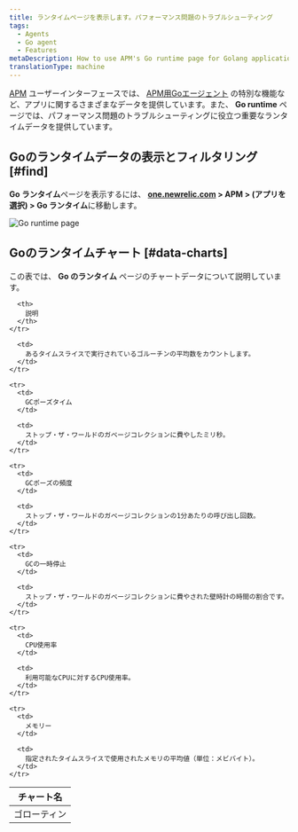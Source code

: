 ```yaml
---
title: ランタイムページを表示します。パフォーマンス問題のトラブルシューティング
tags:
  - Agents
  - Go agent
  - Features
metaDescription: How to use APM's Go runtime page for Golang applications to help troubleshoot performance issues.
translationType: machine
---
```



[APM](/docs/apm) ユーザーインターフェースでは、 [APM用Goエージェント](/docs/agents/go-agent/get-started/new-relic-go) の特別な機能など、アプリに関するさまざまなデータを提供しています。また、 **Go runtime** ページでは、パフォーマンス問題のトラブルシューティングに役立つ重要なランタイムデータを提供しています。

## Goのランタイムデータの表示とフィルタリング [#find]

**Go ランタイム**ページを表示するには、 **[one.newrelic.com](https://one.newrelic.com) > APM > (アプリを選択) > Go ランタイム**に移動します。

<img
  title="Go runtime page"
  alt="Go runtime page"
  src={goRuntime}
/>

## Goのランタイムチャート [#data-charts]

この表では、 **Go のランタイム** ページのチャートデータについて説明しています。

<table>
  <thead>
    <tr>
      <th style={{ width: "200px" }}>
        チャート名
      </th>

      <th>
        説明
      </th>
    </tr>
  </thead>

  <tbody>
    <tr>
      <td>
        ゴローティン
      </td>

      <td>
        あるタイムスライスで実行されているゴルーチンの平均数をカウントします。
      </td>
    </tr>

    <tr>
      <td>
        GCポーズタイム
      </td>

      <td>
        ストップ・ザ・ワールドのガベージコレクションに費やしたミリ秒。
      </td>
    </tr>

    <tr>
      <td>
        GCポーズの頻度
      </td>

      <td>
        ストップ・ザ・ワールドのガベージコレクションの1分あたりの呼び出し回数。
      </td>
    </tr>

    <tr>
      <td>
        GCの一時停止
      </td>

      <td>
        ストップ・ザ・ワールドのガベージコレクションに費やされた壁時計の時間の割合です。
      </td>
    </tr>

    <tr>
      <td>
        CPU使用率
      </td>

      <td>
        利用可能なCPUに対するCPU使用率。
      </td>
    </tr>

    <tr>
      <td>
        メモリー
      </td>

      <td>
        指定されたタイムスライスで使用されたメモリの平均値（単位：メビバイト）。
      </td>
    </tr>
  </tbody>
</table>